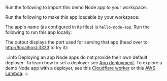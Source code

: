 
Run the following to import this demo Node app to your workspace:

<ImportNodeApp />

Run the following to make this app loadable by your workspace:

<UseNodeApp />

The app's name (as configured in its files) is `hello-node-app`. Run the following to run this app locally:

<RunNodeApp />

The output displays the port used for serving that app (head over to [http://localhost:3333](http://localhost:3333) to try it):

<RunNodeAppOutput />

:::info Deploying an app
Node apps do not provide their own default deployer. To learn how to set a deployer see [App deployment](https://bit.dev/docs/apps/app-deployment).
To explore a demo Node app with a deployer, see this [Cloudflare worker](https://bit.cloud/teambit/cloud-providers/aspects/cloudflare-worker) or this [AWS Lambda](https://bit.cloud/learnbit/apps/aws/lambda/hello-world-lambda).
:::
